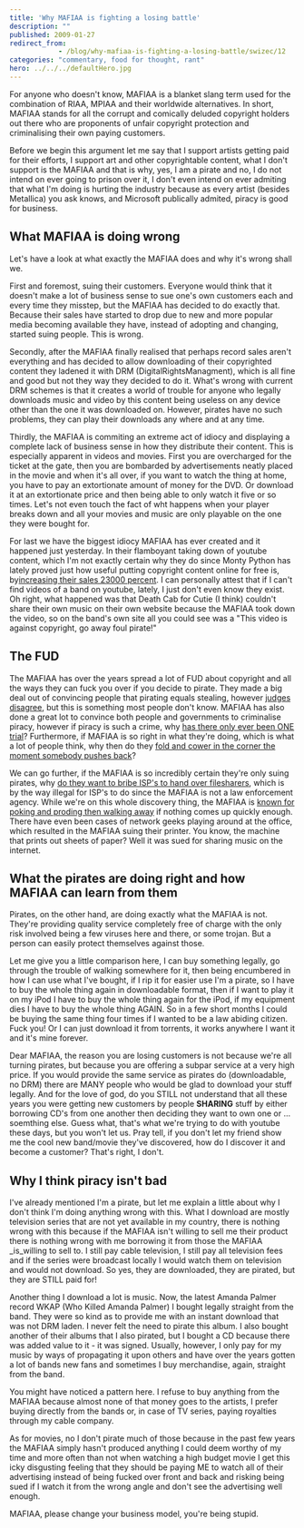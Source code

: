 ```yaml
---
title: 'Why MAFIAA is fighting a losing battle'
description: ""
published: 2009-01-27
redirect_from: 
            - /blog/why-mafiaa-is-fighting-a-losing-battle/swizec/12
categories: "commentary, food for thought, rant"
hero: ../../../defaultHero.jpg
---
```

For anyone who doesn&#x27;t know, MAFIAA is a blanket slang term used for the combination of RIAA, MPIAA and their worldwide alternatives. In short, MAFIAA stands for all the corrupt and comically deluded copyright holders out there who are proponents of unfair copyright protection and criminalising their own paying customers.

Before we begin this argument let me say that I support artists getting paid for their efforts, I support art and other copyrightable content, what I don&#x27;t support is the MAFIAA and that is why, yes, I am a pirate and no, I do not intend on ever going to prison over it, I don&#x27;t even intend on ever admiting that what I&#x27;m doing is hurting the industry because as every artist (besides Metallica) you ask knows, and Microsoft publically admited, piracy is good for business.

## What MAFIAA is doing wrong

Let&#x27;s have a look at what exactly the MAFIAA does and why it&#x27;s wrong shall we.

First and foremost, suing their customers. Everyone would think that it doesn&#x27;t make a lot of business sense to sue one&#x27;s own customers each and every time they misstep, but the MAFIAA has decided to do exactly that. Because their sales have started to drop due to new and more popular media becoming available they have, instead of adopting and changing, started suing people. This is wrong.

Secondly, after the MAFIAA finally realised that perhaps record sales aren&#x27;t everything and has decided to allow downloading of their copyrighted content they ladened it with DRM (DigitalRightsManagment), which is all fine and good but not they way they decided to do it. What&#x27;s wrong with current DRM schemes is that it creates a world of trouble for anyone who legally downloads music and video by this content being useless on any device other than the one it was downloaded on. However, pirates have no such problems, they can play their downloads any where and at any time.

Thirdly, the MAFIAA is commiting an extreme act of idiocy and displaying a complete lack of business sense in how they distribute their content. This is especially apparent in videos and movies. First you are overcharged for the ticket at the gate, then you are bombarded by advertisements neatly placed in the movie and when it&#x27;s all over, if you want to watch the thing at home, you have to pay an extortionate amount of money for the DVD. Or download it at an extortionate price and then being able to only watch it five or so times. Let&#x27;s not even touch the fact of wht happens when your player breaks down and all your movies and music are only playable on the one they were bought for.

For last we have the biggest idiocy MAFIAA has ever created and it happened just yesterday. In their flamboyant taking down of youtube content, which I&#x27;m not exactly certain why they do since Monty Python has lately proved just how useful putting copyright content online for free is, by[increasing their sales 23000 percent](http://entertainment.slashdot.org/article.pl?sid=09/01/25/0041202). I can personally attest that if I can&#x27;t find videos of a band on youtube, lately, I just don&#x27;t even know they exist. Oh right, what happened was that Death Cab for Cutie (I think) couldn&#x27;t share their own music on their own website because the MAFIAA took down the video, so on the band&#x27;s own site all you could see was a &quot;This video is against copyright, go away foul pirate!&quot;

## The FUD

The MAFIAA has over the years spread a lot of FUD about copyright and all the ways they can fuck you over if you decide to pirate. They made a big deal out of convincing people that pirating equals stealing, however [judges disagree](http://yro.slashdot.org/article.pl?sid=09/01/20/1320242), but this is something most people don&#x27;t know. MAFIAA has also done a great lot to convince both people and governments to criminalise piracy, however if piracy is such a crime, why [has there only ever been ONE trial](http://news.slashdot.org/article.pl?sid=08/12/28/2215211)? Furthermore, if MAFIAA is so right in what they&#x27;re doing, which is what a lot of people think, why then do they [fold and cower in the corner the moment somebody pushes back](http://news.slashdot.org/article.pl?sid=09/01/09/022236)?

We can go further, if the MAFIAA is so incredibly certain they&#x27;re only suing pirates, why [do they want to bribe ISP&#x27;s to hand over filesharers](http://yro.slashdot.org/article.pl?sid=09/01/17/1418204), which is by the way illegal for ISP&#x27;s to do since the MAFIAA is not a law enforcement agency. While we&#x27;re on this whole discovery thing, the MAFIAA is [known for poking and proding then walking away](http://news.slashdot.org/article.pl?sid=09/01/17/2327231) if nothing comes up quickly enough. There have even been cases of network geeks playing around at the office, which resulted in the MAFIAA suing their printer. You know, the machine that prints out sheets of paper? Well it was sued for sharing music on the internet.

## What the pirates are doing right and how MAFIAA can learn from them

Pirates, on the other hand, are doing exactly what the MAFIAA is not. They&#x27;re providing quality service completely free of charge with the only risk involved being a few viruses here and there, or some trojan. But a person can easily protect themselves against those.

Let me give you a little comparison here, I can buy something legally, go through the trouble of walking somewhere for it, then being encumbered in how I can use what I&#x27;ve bought, if I rip it for easier use I&#x27;m a pirate, so I have to buy the whole thing again in downloadable format, then if I want to play it on my iPod I have to buy the whole thing again for the iPod, if my equipment dies I have to buy the whole thing AGAIN. So in a few short months I could be buying the same thing four times if I wanted to be a law abiding citizen. Fuck you! Or I can just download it from torrents, it works anywhere I want it and it&#x27;s mine forever.

Dear MAFIAA, the reason you are losing customers is not because we&#x27;re all turning pirates, but because you are offering a subpar service at a very high price. If you would provide the same service as pirates do (downloadable, no DRM) there are MANY people who would be glad to download your stuff legally. And for the love of god, do you STILL not understand that all these years you were getting new customers by people **SHARING** stuff by either borrowing CD&#x27;s from one another then deciding they want to own one or ... soemthing else. Guess what, that&#x27;s what we&#x27;re trying to do with youtube these days, but you won&#x27;t let us. Pray tell, if you don&#x27;t let my friend show me the cool new band/movie they&#x27;ve discovered, how do I discover it and become a customer? That&#x27;s right, I don&#x27;t.

## Why I think piracy isn&#x27;t bad

I&#x27;ve already mentioned I&#x27;m a pirate, but let me explain a little about why I don&#x27;t think I&#x27;m doing anything wrong with this. What I download are mostly television series that are not yet available in my country, there is nothing wrong with this because if the MAFIAA isn&#x27;t willing to sell me their product there is nothing wrong with me borrowing it from those the MAFIAA _is_willing to sell to. I still pay cable television, I still pay all television fees and if the series were broadcast locally I would watch them on television and would not download. So yes, they are downloaded, they are pirated, but they are STILL paid for!

Another thing I download a lot is music. Now, the latest Amanda Palmer record WKAP (Who Killed Amanda Palmer) I bought legally straight from the band. They were so kind as to provide me with an instant download that was not DRM laden. I never felt the need to pirate this album. I also bought another of their albums that I also pirated, but I bought a CD because there was added value to it - it was signed. Usually, however, I only pay for my music by ways of propagating it upon others and have over the years gotten a lot of bands new fans and sometimes I buy merchandise, again, straight from the band.

You might have noticed a pattern here. I refuse to buy anything from the MAFIAA because almost none of that money goes to the artists, I prefer buying directly from the bands or, in case of TV series, paying royalties through my cable company.

As for movies, no I don&#x27;t pirate much of those because in the past few years the MAFIAA simply hasn&#x27;t produced anything I could deem worthy of my time and more often than not when watching a high budget movie I get this icky disgusting feeling that they should be paying ME to watch all of their advertising instead of being fucked over front and back and risking being sued if I watch it from the wrong angle and don&#x27;t see the advertising well enough.

MAFIAA, please change your business model, you&#x27;re being stupid.